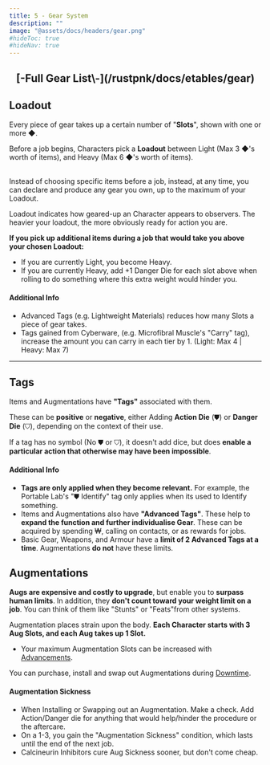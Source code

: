 ```yaml
---
title: 5 - Gear System
description: ""
image: "@assets/docs/headers/gear.png"
#hideToc: true
#hideNav: true
---
```


<div class="w-full" style="text-align:center"> <h2> [-Full Gear List\-](/rustpnk/docs/etables/gear) </h2> </div>

## Loadout
Every piece of gear takes up a certain number of "**Slots**", shown with one or more ◆.

Before a job begins, Characters pick a **Loadout** between Light (Max 3 ◆'s worth of items), and Heavy (Max 6 ◆'s worth of items).<br/>

<br/>Instead of choosing specific items before a job, instead, at any time, you can declare and produce any gear you own, up to the maximum of your Loadout.

Loadout indicates how geared-up an Character appears to observers. The heavier your loadout, the more obviously ready for action you are.

**If you pick up additional items during a job that would take you above your chosen Loadout:**
- If you are currently Light, you become Heavy.
- If you are currently Heavy, add +1 Danger Die for each slot above when rolling to do something where this extra weight would hinder you.

#### Additional Info
- Advanced Tags (e.g. Lightweight Materials) reduces how many Slots a piece of gear takes.
- Tags gained from Cyberware, (e.g. Microfibral Muscle's "Carry" tag), increase the amount you can carry in each tier by 1. (Light: Max 4 | Heavy: Max 7)

---

## Tags
Items and Augmentations have **"Tags"** associated with them.

These can be **positive** or **negative**, either Adding **Action Die** (⛊) or **Danger Die** (⛉), depending on the context of their use.

If a tag has no symbol (No ⛊ or ⛉), it doesn't add dice, but does **enable a particular action that otherwise may have been impossible**.




#### Additional Info
- **Tags are only applied when they become relevant.** For example, the Portable Lab's "⛊ Identify" tag only applies when its used to Identify something.
- Items and Augmentations also have **"Advanced Tags"**. These help to **expand the function and further individualise Gear**. These can be acquired by spending ₩, calling on contacts, or as rewards for jobs.
- Basic Gear, Weapons, and Armour have a **limit of 2 Advanced Tags at a time**. Augmentations **do not** have these limits.

## Augmentations
**Augs are expensive and costly to upgrade**, but enable you to **surpass human limits**. In addition, they **don't count toward your weight limit on a job**. You can think of them like "Stunts" or "Feats"from other systems.

Augmentation places strain upon the body. **Each Character starts with 3 Aug Slots, and each Aug takes up 1 Slot.**
- Your maximum Augmentation Slots can be increased with [Advancements](/rustpnk/docs/arules/downtime-advancement).

You can purchase, install and swap out Augmentations during [Downtime](/rustpnk/docs/arules/downtime-advancement).

#### Augmentation Sickness
- When Installing or Swapping out an Augmentation. Make a check. Add Action/Danger die for anything that would help/hinder the procedure or the aftercare.
- On a 1-3, you gain the "Augmentation Sickness" condition, which lasts until the end of the next job.
- Calcineurin Inhibitors cure Aug Sickness sooner, but don't come cheap.